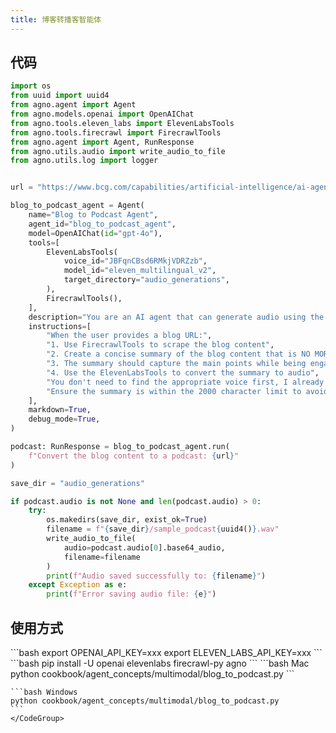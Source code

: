 ```yaml
---
title: 博客转播客智能体
---
```

## 代码

```python
import os
from uuid import uuid4
from agno.agent import Agent
from agno.models.openai import OpenAIChat
from agno.tools.eleven_labs import ElevenLabsTools
from agno.tools.firecrawl import FirecrawlTools
from agno.agent import Agent, RunResponse
from agno.utils.audio import write_audio_to_file
from agno.utils.log import logger


url = "https://www.bcg.com/capabilities/artificial-intelligence/ai-agents"

blog_to_podcast_agent = Agent(
    name="Blog to Podcast Agent",
    agent_id="blog_to_podcast_agent",
    model=OpenAIChat(id="gpt-4o"),
    tools=[
        ElevenLabsTools(
            voice_id="JBFqnCBsd6RMkjVDRZzb",
            model_id="eleven_multilingual_v2",
            target_directory="audio_generations",
        ),
        FirecrawlTools(),
    ],
    description="You are an AI agent that can generate audio using the ElevenLabs API.",
    instructions=[
        "When the user provides a blog URL:",
        "1. Use FirecrawlTools to scrape the blog content",
        "2. Create a concise summary of the blog content that is NO MORE than 2000 characters long", 
        "3. The summary should capture the main points while being engaging and conversational",
        "4. Use the ElevenLabsTools to convert the summary to audio",
        "You don't need to find the appropriate voice first, I already specified the voice to user",
        "Ensure the summary is within the 2000 character limit to avoid ElevenLabs API limits",
    ],
    markdown=True,
    debug_mode=True,
)

podcast: RunResponse = blog_to_podcast_agent.run(
    f"Convert the blog content to a podcast: {url}"
)

save_dir = "audio_generations"

if podcast.audio is not None and len(podcast.audio) > 0:
    try:
        os.makedirs(save_dir, exist_ok=True)
        filename = f"{save_dir}/sample_podcast{uuid4()}.wav"
        write_audio_to_file(
            audio=podcast.audio[0].base64_audio,
            filename=filename
        )
        print(f"Audio saved successfully to: {filename}")
    except Exception as e:
        print(f"Error saving audio file: {e}")
```

## 使用方式

<Steps>
  <Snippet file="create-venv-step.mdx" />

  <Step title="设置您的 API 密钥">
    ```bash
    export OPENAI_API_KEY=xxx
    export ELEVEN_LABS_API_KEY=xxx
    ```
  </Step>

  <Step title="安装库">
    ```bash
    pip install -U openai elevenlabs firecrawl-py agno
    ```
  </Step>

  <Step title="运行智能体">
    <CodeGroup>
    ```bash Mac
    python cookbook/agent_concepts/multimodal/blog_to_podcast.py
    ```

    ```bash Windows
    python cookbook/agent_concepts/multimodal/blog_to_podcast.py
    ```
    </CodeGroup>
  </Step>
</Steps>